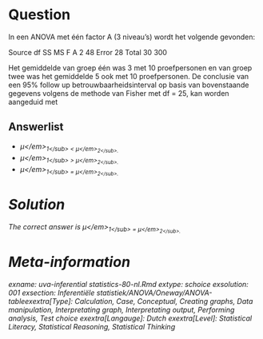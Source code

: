 Question
========

In een ANOVA met één factor A (3 niveau’s) wordt het volgende gevonden:

Source df SS MS F
A 2 48
Error 28
Total 30 300

Het gemiddelde van groep één was 3 met 10 proefpersonen en van groep twee was het gemiddelde 5 ook met 10 proefpersonen. De conclusie van een 95% follow up betrouwbaarheidsinterval op basis van bovenstaande gegevens volgens de methode van Fisher met df = 25, kan worden aangeduid met 

Answerlist
----------
* <em>&mu;<\/em><sub>1<\/sub> < <em>&mu;<\/em><sub>2<\/sub>.
* <em>&mu;<\/em><sub>1<\/sub> > <em>&mu;<\/em><sub>2<\/sub>.
* <em>&mu;<\/em><sub>1<\/sub> = <em>&mu;<\/em><sub>2<\/sub>.

Solution
========

The correct answer is  <em>&mu;<\/em><sub>1<\/sub> = <em>&mu;<\/em><sub>2<\/sub>. 

Meta-information
================
exname: uva-inferential statistics-80-nl.Rmd 
extype: schoice 
exsolution: 001 
exsection: Inferentiële statistiek/ANOVA/Oneway/ANOVA-tableexextra[Type]: Calculation, Case, Conceptual, Creating graphs, Data manipulation, Interpretating graph, Interpretating output, Performing analysis, Test choice 
exextra[Langauge]: Dutch 
exextra[Level]: Statistical Literacy, Statistical Reasoning, Statistical Thinking 
